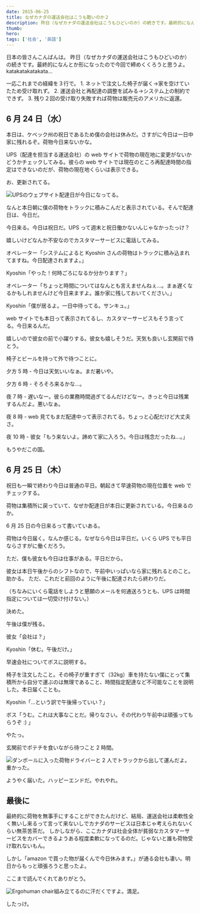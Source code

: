 ```yaml
---
date: 2015-06-25
title: なぜカナダの運送会社はこうも酷いのか２
description: 昨日（なぜカナダの運送会社はこうもひどいのか）の続きです。最終的になんとか形になったので今回で締めくくろうと思うよ。
thumb:
hero:
tags: ['社会', '英語']
---
```


日本の皆さんこんばんは。
昨日（なぜカナダの運送会社はこうもひどいのか）の続きです。最終的になんとか形になったので今回で締めくくろうと思うよ。
katakatakatakata...

一応これまでの経緯を３行で。
1\. ネットで注文した椅子が届く->家を空けていたため受け取れず。
2\. 運送会社と再配達の調整を試みる->システム上の制約でできず。
3\. 残り２回の受け取り失敗すれば荷物は販売元のアメリカに返還。

## 6 月 24 日（水）

本日は、ケベック州の祝日であるため僕の会社は休みだ。さすがに今日は一日中家に残れるぞ。荷物今日来ないかな。

UPS（配達を担当する運送会社）の web サイトで荷物の現在地に変更がないかどうかチェックしてみる。彼らの web サイトでは現在のところ再配達時間の指定はできないのだが、荷物の現在地くらいは表示できる。

お、更新されてる。

![UPSのウェブサイト](../images/canada_shipping2/ups-wep-page.jpg)配達日が今日になってる。

なんと本日朝に僕の荷物をトラックに積みこんだと表示されている。そんで配達日は、今日だ。

今日来る。今日は祝日だ。UPS って週末と祝日働かないんじゃなかったっけ？

嬉しいけどなんか不安なのでカスタマーサービスに電話してみる。

オペレーター「システムによると Kyoshin さんの荷物はトラックに積み込まれてますね。今日配達されますよ。」

Kyoshin「やった！何時ごろになるか分かります？」

オペレーター「ちょっと時間についてはなんとも言えませんねぇ…。まぁ遅くなるかもしれませんけど今日来ますよ。誰か家に残しておいてください。」

Kyoshin「僕が居るよ。一日中待ってる。サンキュ。」

web サイトでも本日って表示されてるし、カスタマーサービスもそう言ってる。今日来るんだ。

嬉しいので彼女の前で小躍りする。彼女も嬉しそうだ。天気も良いし玄関前で待とう。

椅子とビールを持って外で待つことに。

夕方 5 時 - 今日は天気いいなぁ。まだ暑いや。

夕方 6 時 - そろそろ来るかな…。

夜 7 時 - 遅いなー。彼らの業務時間過ぎてるんだけどなー。きっと今日は残業するんだよ。悪いなぁ。

夜 8 時 - web 見てもまだ配達中って表示されてる。ちょっと心配だけど大丈夫さ。

夜 10 時 - 彼女「もう来ないよ。諦めて家に入ろう。今日は残念だったね…。」

もうやだこの国。

## 6 月 25 日（木）

祝日も一瞬で終わり今日は普通の平日。朝起きて早速荷物の現在位置を web でチェックする。

荷物は集積所に戻っていて、なぜか配達日が本日に更新されている。今日来るのか。

6 月 25 日の今日来るって書いていある。

荷物は今日届く。なんか感じる。なぜなら今日は平日だ。いくら UPS でも平日ならさすがに働くだろう。

ただ、僕も彼女も今日は仕事がある。平日だから。

彼女は本日午後からのシフトなので、午前中いっぱいなら家に残れるとのこと。助かる。
ただ、これだと前回のように午後に配達されたら終わりだ。

（ちなみにいくら電話をしようと懇願のメールを何通送ろうとも、UPS は時間指定については一切受け付けない。）

決めた。

午後は僕が残る。

彼女「会社は？」

Kyoshin「休む。午後だけ。」

早速会社についてボスに説明する。

椅子を注文したこと。その椅子が重すぎて（32kg）車を持たない僕にとって集積所から自分で運ぶのは無理であること、時間指定配達など不可能なことを説明した。本日届くことも。

Kyoshin「…という訳で午後帰っていい？」

ボス「うむ。これは大事なことだ。帰りなさい。その代わり午前中は頑張ってもらうぞ :) 」

やたっ。

玄関前でポテチを食いながら待つこと 2 時間。

![ダンボールに入った荷物](../images/canada_shipping2/delivery.jpg)ドライバーと 2 人でトラックから出して運んだよ。重かった。

ようやく届いた。ハッピーエンドだ。やれやれ。

## 最後に

最終的に荷物を無事手にすることができたんだけど、結局、運送会社は柔軟性全く無いし来るって言って来ないしでカナダのサービスは日本じゃ考えられないくらい無茶苦茶だ。
しかしながら、ここカナダは社会全体が貧弱なカスタマーサービスをカバーできるようある程度柔軟になってるのだ。じゃないと誰も荷物受け取れないもん。

しかし「amazon で買った物が届くんで今日休みます。」が通る会社も凄い。明日からもっと頑張ろうと思ったよ。

ここまで読んでくれてありがとう。

![Ergohuman chair](../images/canada_shipping2/chair.jpg)組み立てるのに汗だくですよ。満足。

したっけ。
